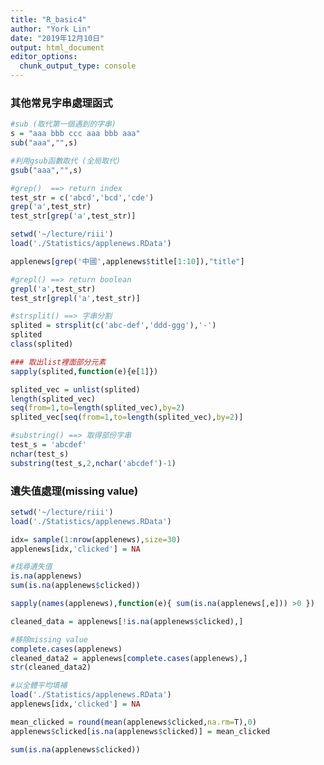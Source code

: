 ```yaml
---
title: "R_basic4"
author: "York Lin"
date: "2019年12月10日"
output: html_document
editor_options: 
  chunk_output_type: console
---
```


### 其他常見字串處理函式
```R
#sub (取代第一個遇到的字串)
s = "aaa bbb ccc aaa bbb aaa"
sub("aaa","",s)

#利用gsub函數取代 (全局取代)
gsub("aaa","",s)

#grep()  ==> return index
test_str = c('abcd','bcd','cde')
grep('a',test_str)
test_str[grep('a',test_str)]

setwd('~/lecture/riii')
load('./Statistics/applenews.RData')

applenews[grep('中國',applenews$title[1:10]),"title"]

#grepl() ==> return boolean 
grepl('a',test_str)
test_str[grepl('a',test_str)]

#strsplit() ==> 字串分割
splited = strsplit(c('abc-def','ddd-ggg'),'-')
splited
class(splited)

### 取出list裡面部分元素
sapply(splited,function(e){e[1]})

splited_vec = unlist(splited)
length(splited_vec)
seq(from=1,to=length(splited_vec),by=2)
splited_vec[seq(from=1,to=length(splited_vec),by=2)]

#substring() ==> 取得部份字串
test_s = 'abcdef'
nchar(test_s)
substring(test_s,2,nchar('abcdef')-1)
```

### 遺失值處理(missing value)
```R
setwd('~/lecture/riii')
load('./Statistics/applenews.RData')

idx= sample(1:nrow(applenews),size=30)
applenews[idx,'clicked'] = NA

#找尋遺失值
is.na(applenews)
sum(is.na(applenews$clicked))

sapply(names(applenews),function(e){ sum(is.na(applenews[,e])) >0 })

cleaned_data = applenews[!is.na(applenews$clicked),]

#移除missing value
complete.cases(applenews)
cleaned_data2 = applenews[complete.cases(applenews),]
str(cleaned_data2)

#以全體平均填補
load('./Statistics/applenews.RData')
applenews[idx,'clicked'] = NA

mean_clicked = round(mean(applenews$clicked,na.rm=T),0)
applenews$clicked[is.na(applenews$clicked)] = mean_clicked

sum(is.na(applenews$clicked))
```
